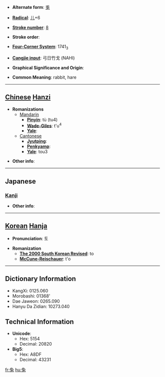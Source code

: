 * '''Alternate form''': [[兎]]

* '''[[Wiktionary:Chinese radical index| Radical]]''': [[Wiktionary:Chinese radical index 儿|儿]]+6

* '''[[Wiktionary:Chinese total strokes index|Stroke number]]''': [[Wiktionary:Chinese total strokes index 8|8]]

* '''Stroke order''': 

* '''[[Wiktionary:Chinese four corner index|Four-Corner System]]''': 1741<sub>3</sub>

* '''[[Wiktionary:Chinese Cangjie index|Cangjie input]]''': 弓日竹戈 (NAHI)

* '''Graphical Significance and Origin''': 

* '''Common Meaning''': rabbit, hare

----

== [[Chinese]] [[Hanzi]] ==

* '''Romanizations'''
** [[Mandarin]]
*** '''[[Pinyin]]''': tù (tu4)
*** '''[[Wade-Giles]]''': t'u<sup>4</sup>
*** '''[[Yale]]''': 
**[[Cantonese]]
***'''[[Jyutping]]''':
***'''[[Penkyamp]]''': 
***'''[[Yale]]''': tou3

* '''Other info''': 

----

==Japanese==
===[[Kanji]]===
{{kanji|on readings=[[と]] (to)|kun readings=[[うさぎ]] (usagi)}}

* '''Other info''':  

----

== [[Korean]] [[Hanja]] ==

* '''Pronunciation''': 토

* '''Romanization'''
** '''[[The 2000 South Korean Revised Romanization|The 2000 South Korean Revised]]''': to
** '''[[McCune-Reischauer]]''': t'o

----

== Dictionary Information ==

* KangXi: 0125.060
* Morobashi: 01368'
* Dae Jaweon: 0265.090
* Hanyu Da Zidian: 10273.040

== Technical Information ==

* '''Unicode''':
** Hex: 5154
** Decimal: 20820
* '''Big5''':
** Hex: A8DF
** Decimal: 43231

[[fr:兔]]
[[hu:兔]]